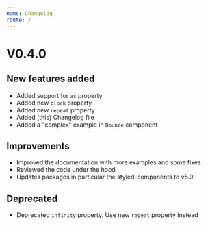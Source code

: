 ```yaml
---
name: Changelog
route: /
---
```


# V0.4.0

## New features added

* Added support for `as` property
* Added new `block` property
* Added new `repeat` property
* Added (this) Changelog file
* Added a "complex" example in `Bounce` component

## Improvements

* Improved the documentation with more examples and some fixes
* Reviewed the code under the hood
* Updates packages in particular the styled-components to v5.0

## Deprecated

* Deprecated `infinity` property. Use new `repeat` property instead
